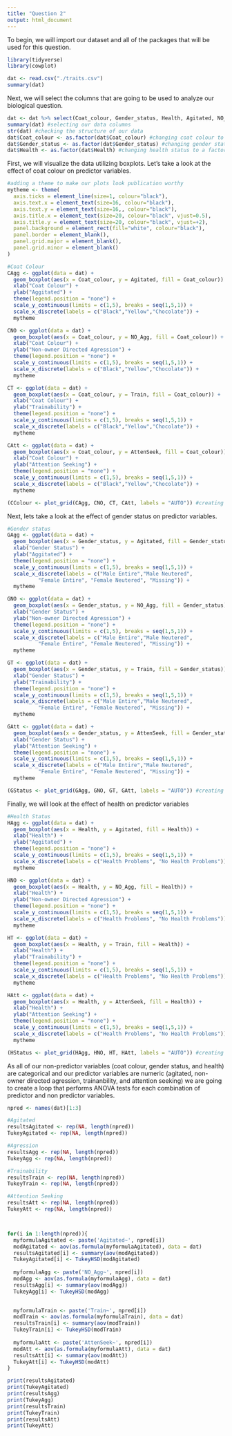 ```yaml
---
title: "Question 2"
output: html_document
---
```


To begin, we will import our dataset and all of the packages that will be used for this question. 
```r
library(tidyverse)
library(cowplot)

dat <- read.csv("./traits.csv")
summary(dat)
```
Next, we will select the columns that are going to be used to analyze our biological question. 
```r
dat <- dat %>% select(Coat_colour, Gender_status, Health, Agitated, NO_Agg, Train, AttenSeek)
summary(dat) #selecting our data columns 
str(dat) #checking the structure of our data 
dat$Coat_colour <- as.factor(dat$Coat_colour) #changing coat colour to a factor
dat$Gender_status <- as.factor(dat$Gender_status) #changing gender status to a factor
dat$Health <- as.factor(dat$Health) #changing health status to a factor 
```
First, we will visualize the data utilizing boxplots. Let's take a look at the effect of coat colour on predictor variables. 
```r
#adding a theme to make our plots look publication worthy
mytheme <- theme(
  axis.ticks = element_line(size=1, colour="black"),
  axis.text.x = element_text(size=16, colour="black"),
  axis.text.y = element_text(size=16,, colour="black"),
  axis.title.x = element_text(size=20, colour="black", vjust=0.5),
  axis.title.y = element_text(size=20, colour="black", vjust=+2),
  panel.background = element_rect(fill="white", colour="black"),
  panel.border = element_blank(),
  panel.grid.major = element_blank(),
  panel.grid.minor = element_blank()
)

#Coat Colour 
CAgg <- ggplot(data = dat) +
  geom_boxplot(aes(x = Coat_colour, y = Agitated, fill = Coat_colour)) +
  xlab("Coat Colour") +
  ylab("Aggitated") +
  theme(legend.position = "none") +
  scale_y_continuous(limits = c(1,5), breaks = seq(1,5,1)) +
  scale_x_discrete(labels = c("Black","Yellow","Chocolate")) +
  mytheme

CNO <- ggplot(data = dat) +
  geom_boxplot(aes(x = Coat_colour, y = NO_Agg, fill = Coat_colour)) +
  xlab("Coat Colour") + 
  ylab("Non-owner Directed Agression") +
  theme(legend.position = "none") +
  scale_y_continuous(limits = c(1,5), breaks = seq(1,5,1)) +
  scale_x_discrete(labels = c("Black","Yellow","Chocolate")) +
  mytheme

CT <- ggplot(data = dat) +
  geom_boxplot(aes(x = Coat_colour, y = Train, fill = Coat_colour)) +
  xlab("Coat Colour") +
  ylab("Trainability") +
  theme(legend.position = "none") +
  scale_y_continuous(limits = c(1,5), breaks = seq(1,5,1)) +
  scale_x_discrete(labels = c("Black","Yellow","Chocolate")) +
  mytheme

CAtt <- ggplot(data = dat) +
  geom_boxplot(aes(x = Coat_colour, y = AttenSeek, fill = Coat_colour)) +
  xlab("Coat Colour") +
  ylab("Attention Seeking") +
  theme(legend.position = "none") +
  scale_y_continuous(limits = c(1,5), breaks = seq(1,5,1)) +
  scale_x_discrete(labels = c("Black","Yellow","Chocolate")) +
  mytheme

(CColour <- plot_grid(CAgg, CNO, CT, CAtt, labels = "AUTO")) #creating a 4 plot graph
```
Next, lets take a look at the effect of gender status on predictor variables. 
```r
#Gender status
GAgg <- ggplot(data = dat) +
  geom_boxplot(aes(x = Gender_status, y = Agitated, fill = Gender_status)) +
  xlab("Gender Status") +
  ylab("Aggitated") +
  theme(legend.position = "none") +
  scale_y_continuous(limits = c(1,5), breaks = seq(1,5,1)) +
  scale_x_discrete(labels = c("Male Entire","Male Neutered",
          "Female Entire", "Female Neutered", "Missing")) +
  mytheme

GNO <- ggplot(data = dat) +
  geom_boxplot(aes(x = Gender_status, y = NO_Agg, fill = Gender_status)) +
  xlab("Gender Status") + 
  ylab("Non-owner Directed Agression") +
  theme(legend.position = "none") +
  scale_y_continuous(limits = c(1,5), breaks = seq(1,5,1)) +
  scale_x_discrete(labels = c("Male Entire","Male Neutered",
          "Female Entire", "Female Neutered", "Missing")) +
  mytheme

GT <- ggplot(data = dat) +
  geom_boxplot(aes(x = Gender_status, y = Train, fill = Gender_status)) +
  xlab("Gender Status") +
  ylab("Trainability") +
  theme(legend.position = "none") +
  scale_y_continuous(limits = c(1,5), breaks = seq(1,5,1)) +
  scale_x_discrete(labels = c("Male Entire","Male Neutered",
          "Female Entire", "Female Neutered", "Missing")) +
  mytheme

GAtt <- ggplot(data = dat) +
  geom_boxplot(aes(x = Gender_status, y = AttenSeek, fill = Gender_status)) +
  xlab("Gender Status") +
  ylab("Attention Seeking") +
  theme(legend.position = "none") +
  scale_y_continuous(limits = c(1,5), breaks = seq(1,5,1)) +
  scale_x_discrete(labels = c("Male Entire","Male Neutered",
          "Female Entire", "Female Neutered", "Missing")) +
  mytheme

(GStatus <- plot_grid(GAgg, GNO, GT, GAtt, labels = "AUTO")) #creating a 4 plot graph
```
Finally, we will look at the effect of health on predictor variables
```r
#Health Status 
HAgg <- ggplot(data = dat) +
  geom_boxplot(aes(x = Health, y = Agitated, fill = Health)) +
  xlab("Health") +
  ylab("Aggitated") +
  theme(legend.position = "none") +
  scale_y_continuous(limits = c(1,5), breaks = seq(1,5,1)) +
  scale_x_discrete(labels = c("Health Problems", "No Health Problems")) +
  mytheme

HNO <- ggplot(data = dat) +
  geom_boxplot(aes(x = Health, y = NO_Agg, fill = Health)) +
  xlab("Health") + 
  ylab("Non-owner Directed Agression") +
  theme(legend.position = "none") +
  scale_y_continuous(limits = c(1,5), breaks = seq(1,5,1)) +
  scale_x_discrete(labels = c("Health Problems", "No Health Problems")) +
  mytheme

HT <- ggplot(data = dat) +
  geom_boxplot(aes(x = Health, y = Train, fill = Health)) +
  xlab("Health") +
  ylab("Trainability") +
  theme(legend.position = "none") +
  scale_y_continuous(limits = c(1,5), breaks = seq(1,5,1)) +
  scale_x_discrete(labels = c("Health Problems", "No Health Problems")) +
  mytheme

HAtt <- ggplot(data = dat) +
  geom_boxplot(aes(x = Health, y = AttenSeek, fill = Health)) +
  xlab("Health") +
  ylab("Attention Seeking") +
  theme(legend.position = "none") +
  scale_y_continuous(limits = c(1,5), breaks = seq(1,5,1)) +
  scale_x_discrete(labels = c("Health Problems", "No Health Problems")) +
  mytheme

(HStatus <- plot_grid(HAgg, HNO, HT, HAtt, labels = "AUTO")) #creating a 4 plot graph 
```
As all of our non-predictor variables (coat colour, gender status, and health) are categorical and our predictor variables are numeric (agitated, non-owner directed agression, trainanbility, and attention seeking) we are going to create a loop that performs ANOVA tests for each combination of predictor and non predictor variables. 
```r
npred <- names(dat)[1:3]

#Agitated
resultsAgitated <- rep(NA, length(npred))
TukeyAgitated <- rep(NA, length(npred))

#Agression
resultsAgg <- rep(NA, length(npred))
TukeyAgg <- rep(NA, length(npred))

#Trainability
resultsTrain <- rep(NA, length(npred))
TukeyTrain <- rep(NA, length(npred))

#Attention Seeking
resultsAtt <- rep(NA, length(npred))
TukeyAtt <- rep(NA, length(npred))



for(i in 1:length(npred)){
  myformulaAgitated <- paste('Agitated~', npred[i])
  modAgitated <- aov(as.formula(myformulaAgitated), data = dat)
  resultsAgitated[i] <- summary(aov(modAgitated))
  TukeyAgitated[i] <- TukeyHSD(modAgitated)
  
  myformulaAgg <- paste('NO_Agg~', npred[i])
  modAgg <- aov(as.formula(myformulaAgg), data = dat)
  resultsAgg[i] <- summary(aov(modAgg))
  TukeyAgg[i] <- TukeyHSD(modAgg)

  
  myformulaTrain <- paste('Train~', npred[i])
  modTrain <- aov(as.formula(myformulaTrain), data = dat)
  resultsTrain[i] <- summary(aov(modTrain))
  TukeyTrain[i] <- TukeyHSD(modTrain)
  
  myformulaAtt <- paste('AttenSeek~', npred[i])
  modAtt <- aov(as.formula(myformulaAtt), data = dat)
  resultsAtt[i] <- summary(aov(modAtt))
  TukeyAtt[i] <- TukeyHSD(modAtt)
}

print(resultsAgitated)
print(TukeyAgitated)
print(resultsAgg)
print(TukeyAgg)
print(resultsTrain)
print(TukeyTrain)
print(resultsAtt)
print(TukeyAtt)
```


